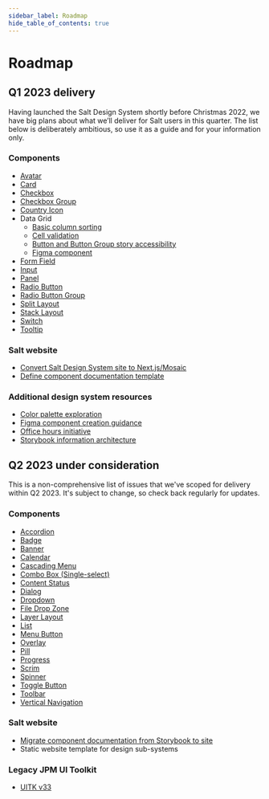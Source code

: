 ```yaml
---
sidebar_label: Roadmap
hide_table_of_contents: true
---
```



# Roadmap

<Content>

## Q1 2023 delivery

Having launched the Salt Design System shortly before Christmas 2022, we have big plans about what we’ll deliver for Salt users in this quarter. The list below is deliberately ambitious, so use it as a guide and for your information only.

### Components

- [Avatar](https://github.com/jpmorganchase/salt-ds/issues/1033)
- [Card](https://github.com/jpmorganchase/salt-ds/issues/1096)
- [Checkbox](https://github.com/jpmorganchase/salt-ds/issues/478)
- [Checkbox Group](https://github.com/jpmorganchase/salt-ds/issues/484)
- [Country Icon](https://github.com/jpmorganchase/salt-ds/issues/972)
- Data Grid
  - [Basic column sorting](https://github.com/jpmorganchase/salt-ds/issues/1010)
  - [Cell validation](https://github.com/jpmorganchase/salt-ds/issues/1011)
  - [Button and Button Group story accessibility](https://github.com/jpmorganchase/salt-ds/issues/1012)
  - [Figma component](https://github.com/jpmorganchase/salt-ds/issues/1122)
- [Form Field](https://github.com/jpmorganchase/salt-ds/issues/431)
- [Input](https://github.com/jpmorganchase/salt-ds/issues/477)
- [Panel](https://github.com/jpmorganchase/salt-ds/issues/325)
- [Radio Button](https://github.com/jpmorganchase/salt-ds/issues/479)
- [Radio Button Group](https://github.com/jpmorganchase/salt-ds/issues/485)
- [Split Layout](https://github.com/jpmorganchase/salt-ds/issues/481)
- [Stack Layout](https://github.com/jpmorganchase/salt-ds/issues/949)
- [Switch](https://github.com/jpmorganchase/salt-ds/issues/486)
- [Tooltip](https://github.com/jpmorganchase/salt-ds/issues/324)

### Salt website

- [Convert Salt Design System site to Next.js/Mosaic](https://github.com/jpmorganchase/salt-ds/issues/1101)
- [Define component documentation template](https://github.com/jpmorganchase/salt-ds/issues/1085)

### Additional design system resources

- [Color palette exploration](https://github.com/jpmorganchase/salt-ds/issues/1110)
- [Figma component creation guidance](https://github.com/jpmorganchase/salt-ds/issues/1123)
- [Office hours initiative](https://github.com/jpmorganchase/salt-ds/issues/1062)
- [Storybook information architecture](https://github.com/jpmorganchase/salt-ds/issues/1087)

## Q2 2023 under consideration

This is a non-comprehensive list of issues that we've scoped for delivery within Q2 2023. It's subject to change, so check back regularly for updates.

### Components

- [Accordion](https://github.com/jpmorganchase/salt-ds/issues/1046)
- [Badge](https://github.com/jpmorganchase/salt-ds/issues/1056)
- [Banner](https://github.com/jpmorganchase/salt-ds/issues/392)
- [Calendar](https://github.com/jpmorganchase/salt-ds/issues/494)
- [Cascading Menu](https://github.com/jpmorganchase/salt-ds/issues/1047)
- [Combo Box (Single-select)](https://github.com/jpmorganchase/salt-ds/issues/491)
- [Content Status](https://github.com/jpmorganchase/salt-ds/issues/487)
- [Dialog](https://github.com/jpmorganchase/salt-ds/issues/1048)
- [Dropdown](https://github.com/jpmorganchase/salt-ds/issues/490)
- [File Drop Zone](https://github.com/jpmorganchase/salt-ds/issues/1049)
- [Layer Layout](https://github.com/jpmorganchase/salt-ds/issues/369)
- [List](https://github.com/jpmorganchase/salt-ds/issues/489)
- [Menu Button](https://github.com/jpmorganchase/salt-ds/issues/1050)
- [Overlay](https://github.com/jpmorganchase/salt-ds/issues/1051)
- [Pill](https://github.com/jpmorganchase/salt-ds/issues/488)
- [Progress](https://github.com/jpmorganchase/salt-ds/issues/394)
- [Scrim](https://github.com/jpmorganchase/salt-ds/issues/331)
- [Spinner](https://github.com/jpmorganchase/salt-ds/issues/1026)
- [Toggle Button](https://github.com/jpmorganchase/salt-ds/issues/1052)
- [Toolbar](https://github.com/jpmorganchase/salt-ds/issues/1053)
- [Vertical Navigation](https://github.com/jpmorganchase/salt-ds/issues/1054)

### Salt website

- [Migrate component documentation from Storybook to site](https://github.com/jpmorganchase/salt-ds/issues/1044)
- Static website template for design sub-systems

### Legacy JPM UI Toolkit

- [UITK v33](https://github.com/jpmorganchase/salt-ds/issues/1045)

</Content>
